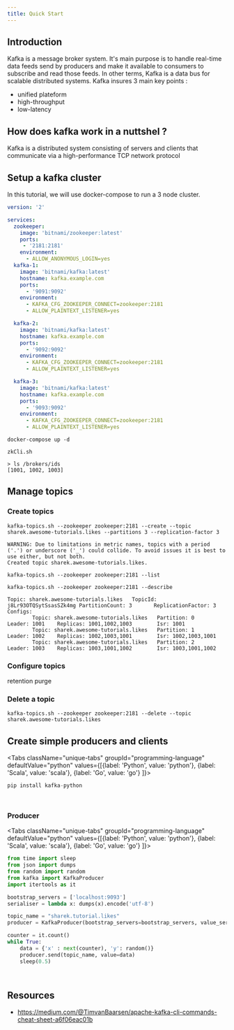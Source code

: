 ```yaml
---
title: Quick Start
---
```


## Introduction
Kafka is a message broker system. It's main purpose is to handle real-time data feeds send by producers and make it available to consumers to subscribe and read those feeds.
In other terms, Kafka is a data bus for scalable distributed systems.
Kafka insures 3 main key points : 
- unified plateform
- high-throughput
- low-latency


## How does kafka work in a nuttshel ?
Kafka is a distributed system consisting of servers and clients that communicate via a high-performance TCP network protocol

## Setup a kafka cluster
In this tutorial, we will use docker-compose to run a 3 node cluster.

```yaml
version: '2'

services:
  zookeeper:
    image: 'bitnami/zookeeper:latest'
    ports:
     - '2181:2181'
    environment:
      - ALLOW_ANONYMOUS_LOGIN=yes
  kafka-1:
    image: 'bitnami/kafka:latest'
    hostname: kafka.example.com
    ports:
      - '9091:9092'
    environment:
      - KAFKA_CFG_ZOOKEEPER_CONNECT=zookeeper:2181
      - ALLOW_PLAINTEXT_LISTENER=yes

  kafka-2:
    image: 'bitnami/kafka:latest'
    hostname: kafka.example.com
    ports:
      - '9092:9092'
    environment:
      - KAFKA_CFG_ZOOKEEPER_CONNECT=zookeeper:2181
      - ALLOW_PLAINTEXT_LISTENER=yes

  kafka-3:
    image: 'bitnami/kafka:latest'
    hostname: kafka.example.com
    ports:
      - '9093:9092'
    environment:
      - KAFKA_CFG_ZOOKEEPER_CONNECT=zookeeper:2181
      - ALLOW_PLAINTEXT_LISTENER=yes
```


```shell
docker-compose up -d
```

```shell
zkCli.sh

> ls /brokers/ids
[1001, 1002, 1003]
```


## Manage topics

### Create topics

```shell title="Create a topic"
kafka-topics.sh --zookeeper zookeeper:2181 --create --topic sharek.awesome-tutorials.likes --partitions 3 --replication-factor 3
```

```text
WARNING: Due to limitations in metric names, topics with a period ('.') or underscore ('_') could collide. To avoid issues it is best to use either, but not both.
Created topic sharek.awesome-tutorials.likes.
```

```shell title="List topics"
kafka-topics.sh --zookeeper zookeeper:2181 --list
```


```shell title="List topics"
kafka-topics.sh --zookeeper zookeeper:2181 --describe
```

```text
Topic: sharek.awesome-tutorials.likes   TopicId: j8Lr93OTQSytSsasSZk4mg PartitionCount: 3       ReplicationFactor: 3    Configs: 
        Topic: sharek.awesome-tutorials.likes   Partition: 0    Leader: 1001    Replicas: 1001,1002,1003        Isr: 1001
        Topic: sharek.awesome-tutorials.likes   Partition: 1    Leader: 1002    Replicas: 1002,1003,1001        Isr: 1002,1003,1001
        Topic: sharek.awesome-tutorials.likes   Partition: 2    Leader: 1003    Replicas: 1003,1001,1002        Isr: 1003,1001,1002
```


### Configure topics
retention
purge 


### Delete a topic

```shell
kafka-topics.sh --zookeeper zookeeper:2181 --delete --topic sharek.awesome-tutorials.likes
```



## Create simple producers and clients

<Tabs className="unique-tabs" groupId="programming-language"  defaultValue="python" values={[{label: 'Python', value: 'python'}, {label: 'Scala', value: 'scala'}, {label: 'Go', value: 'go'} ]}>
<TabItem value="python">

```py
pip install kafka-python
```
</TabItem>
<TabItem value="scala">

```scala
```
</TabItem>
<TabItem value="go">

```go

```
</TabItem>
</Tabs>


### Producer

<Tabs className="unique-tabs" groupId="programming-language"  defaultValue="python" values={[{label: 'Python', value: 'python'}, {label: 'Scala', value: 'scala'}, {label: 'Go', value: 'go'} ]}>
<TabItem value="python">

```py
from time import sleep
from json import dumps
from random import random
from kafka import KafkaProducer
import itertools as it

bootstrap_servers = ['localhost:9093']
serialiser = lambda x: dumps(x).encode('utf-8')

topic_name = "sharek.tutorial.likes"
producer = KafkaProducer(bootstrap_servers=bootstrap_servers, value_serializer=serialiser)

counter = it.count()
while True:
    data = {'x' : next(counter), 'y': random()}
    producer.send(topic_name, value=data)
    sleep(0.5)
```
</TabItem>
<TabItem value="scala">

```scala

```
</TabItem>
<TabItem value="go">

```go

```
</TabItem>
</Tabs>


## Resources
- https://medium.com/@TimvanBaarsen/apache-kafka-cli-commands-cheat-sheet-a6f06eac01b
